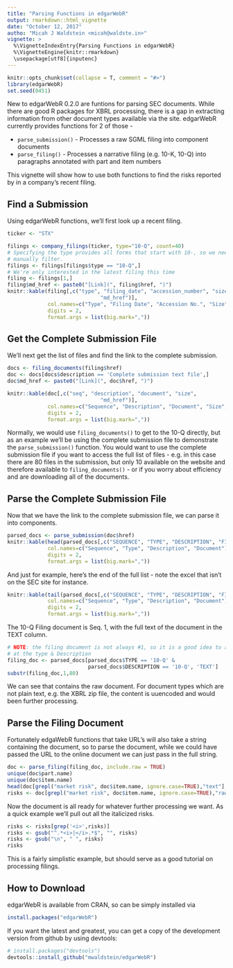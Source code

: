 ```yaml
---
title: "Parsing Functions in edgarWebR"
output: rmarkdown::html_vignette
date: "October 12, 2017"
autho: "Micah J Waldstein <micah@waldste.in>"
vignette: >
  %\VignetteIndexEntry{Parsing Functions in edgarWebR}
  %\VignetteEngine{knitr::rmarkdown}
  \usepackage[utf8]{inputenc}
---
```

```r
knitr::opts_chunk$set(collapse = T, comment = "#>")
library(edgarWebR)
set.seed(0451)
```
New to edgarWebR 0.2.0 are funtions for parsing SEC documents. While there are
good R packages for XBRL processing, there is a gap in extracting information
from other document types available via the site. edgarWebR currently provides
functions for 2 of those -

 * `parse_submission()` - Processes a raw SGML filing into component documents
 * `parse_filing()` - Processes a narrative filing (e.g. 10-K, 10-Q) into
   paragraphs annotated with part and item numbers

This vignette will show how to use both functions to find the risks reported by
in a company's recent filing.

## Find a Submission
Using edgarWebR functions, we'll first look up a recent filing.
```r
ticker <- "STX"

filings <- company_filings(ticker, type="10-Q", count=40)
# Specifying the type provides all forms that start with 10-, so we need to
# manually filter.
filings <- filings[filings$type == "10-Q",]
# We're only interested in the latest filing this time
filing <- filings[1,]
filing$md_href <- paste0("[Link](", filing$href, ")")
knitr::kable(filing[,c("type", "filing_date", "accession_number", "size",
                              "md_href")],
             col.names=c("Type", "Filing Date", "Accession No.", "Size", "Link"),
             digits = 2,
             format.args = list(big.mark=","))
```

## Get the Complete Submission File
We'll next get the list of files and find the link to the complete submission.
```r
docs <- filing_documents(filing$href)
doc <- docs[docs$description == 'Complete submission text file',]
doc$md_href <- paste0("[Link](", doc$href, ")")

knitr::kable(doc[,c("seq", "description", "document", "size",
                              "md_href")],
             col.names=c("Sequence", "Description", "Document", "Size", "Link"),
             digits = 2,
             format.args = list(big.mark=","))
```

Normally, we would use `filing_documents()` to get to the 10-Q directly, but as
an example we'll be using the complete submission file to demonstrate the
`parse_submission()` function. You would want to use the complete submission
file if you want to access the full list of files - e.g. in this case there are
80 files in the submission, but only 10 available on the website and therefore
available to `filing_documents()` - or if you worry about efficiency and are
downloading all of the documents.

## Parse the Complete Submission File
Now that we have the link to the complete submission file, we can parse it into
components.
```r
parsed_docs <- parse_submission(doc$href)
knitr::kable(head(parsed_docs[,c("SEQUENCE", "TYPE", "DESCRIPTION", "FILENAME")]),
             col.names=c("Sequence", "Type", "Description", "Document"),
             digits = 2,
             format.args = list(big.mark=","))
```

And just for example, here's the end of the full list - note the excel that
isn't on the SEC site for instance.
```r
knitr::kable(tail(parsed_docs[,c("SEQUENCE", "TYPE", "DESCRIPTION", "FILENAME")]),
             col.names=c("Sequence", "Type", "Description", "Document"),
             digits = 2,
             format.args = list(big.mark=","))
```

The 10-Q Filing document is Seq. 1, with the full text of the document in the
TEXT column.
```r
# NOTE: the filing document is not always #1, so it is a good idea to also look
# at the type & Description
filing_doc <- parsed_docs[parsed_docs$TYPE == '10-Q' &
                          parsed_docs$DESCRIPTION == '10-Q', 'TEXT']
substr(filing_doc,1,80)
```
We can see that contains the raw document. For document types which are not
plain text, e.g. the XBRL zip file, the content is uuencoded and would been
further processing.

## Parse the Filing Document
Fortunately edgaWebR functions that take URL's will also take a string
containing the document, so to parse the document, while we could have passed the URL
to the online document we can just pass in the full string.
```r
doc <- parse_filing(filing_doc, include.raw = TRUE)
unique(doc$part.name)
unique(doc$item.name)
head(doc[grepl("market risk", doc$item.name, ignore.case=TRUE),"text"], 3)
risks <- doc[grepl("market risk", doc$item.name, ignore.case=TRUE),"raw"]
```

Now the document is all ready for whatever further processing we want. As a
quick example we'll pull out all the italicized risks.
```r
risks <- risks[grep('<i>',risks)]
risks <- gsub("^.*<i>|</i>.*$", "", risks)
risks <- gsub("\n", " ", risks)
risks
```

This is a fairly simplistic example, but should serve as a good tutorial on
processing filings.

## How to Download
edgarWebR is available from CRAN, so can be simply installed via
```r
install.packages("edgarWebR")
```

If you want the latest and greatest, you can get a copy of the development version
from github by using devtools:
```r
# install.packages("devtools")
devtools::install_github("mwaldstein/edgarWebR")
```

